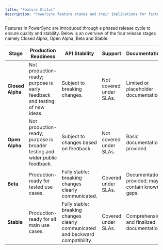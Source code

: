 ```yaml
---
title: "Feature Status"
description: "PowerSync feature states and their implications for factors such as API stability and support."
---
```


Features in PowerSync are introduced through a phased release cycle to ensure quality and stability. Below is an overview of the four release stages namely Closed Alpha, Open Alpha, Beta and Stable:

| **Stage**         | **Production Readiness**                                   | **API Stability**                       | **Support**      | **Documentation**                      |
|--------------------|-----------------------------------------------|-----------------------------------------|--------------------------|-----------------------------------------|
| **Closed Alpha**  | Not production-ready; purpose is early feedback and testing of new ideas.      | Subject to breaking changes.            | Not covered under SLAs.             | Limited or placeholder documentation. |
| **Open Alpha**    | Not production-ready; purpose is broader testing and wider public feedback.  | Subject to changes based on feedback.   | Not covered under SLAs.             | Basic documentation provided.        |
| **Beta**          | Production-ready for tested use cases.       | Fully stable; breaking changes clearly communicated.  | Covered under SLAs.             | Documentation provided; may contain known gaps. |
| **Stable**        | Production-ready for all main use cases.               | Fully stable; breaking changes clearly communicated and backward compatibility. | Covered under SLAs.      | Comprehensive and finalized documentation. |